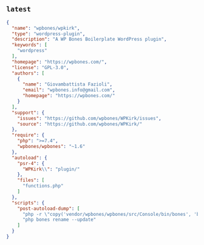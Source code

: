 
## `latest`

```json copy filename="composer.json" {21-38}
{
  "name": "wpbones/wpkirk",
  "type": "wordpress-plugin",
  "description": "A WP Bones Boilerplate WordPress plugin",
  "keywords": [
    "wordpress"
  ],
  "homepage": "https://wpbones.com/",
  "license": "GPL-3.0",
  "authors": [
    {
      "name": "Giovambattista Fazioli",
      "email": "wpbones.info@gmail.com",
      "homepage": "https://wpbones.com/"
    }
  ],
  "support": {
    "issues": "https://github.com/wpbones/WPKirk/issues",
    "source": "https://github.com/wpbones/WPKirk/"
  },
  "require": {
    "php": ">=7.4",
    "wpbones/wpbones": "~1.6"
  },
  "autoload": {
    "psr-4": {
      "WPKirk\\": "plugin/"
    },
    "files": [
      "functions.php"
    ]
  },
  "scripts": {
    "post-autoload-dump": [
      "php -r \"copy('vendor/wpbones/wpbones/src/Console/bin/bones', 'bones');\"",
      "php bones rename --update"
    ]
  }
}
```